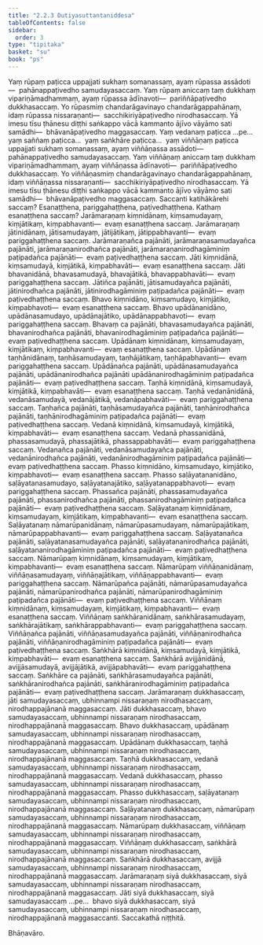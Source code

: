 ```yaml
---
title: "2.2.3 Dutiyasuttantaniddesa"
tableOfContents: false
sidebar:
  order: 3
type: "tipitaka"
basket: "su"
book: "ps"
---
```



<DynamicBreadcrumb />

<Division number="14" book="ps" bookNo="26" page="18">

<Paragraph number="1400" book="ps">
Yaṃ rūpaṃ paṭicca uppajjati sukhaṃ somanassaṃ, ayaṃ rūpassa assādoti—  pahānappaṭivedho samudayasaccaṃ. Yaṃ rūpaṃ aniccaṃ taṃ dukkhaṃ vipariṇāmadhammaṃ, ayaṃ rūpassa ādīnavoti—  pariññāpaṭivedho dukkhasaccaṃ. Yo rūpasmiṃ chandarāgavinayo chandarāgappahānaṃ, idaṃ rūpassa nissaraṇanti—  sacchikiriyāpaṭivedho nirodhasaccaṃ. Yā imesu tīsu ṭhānesu diṭṭhi saṅkappo vācā kammanto ājīvo vāyāmo sati samādhi—  bhāvanāpaṭivedho maggasaccaṃ.
</Paragraph>

<Paragraph number="1401" book="ps">
Yaṃ vedanaṃ paṭicca …pe…  yaṃ saññaṃ paṭicca…  yaṃ saṅkhāre paṭicca…  yaṃ viññāṇaṃ paṭicca uppajjati sukhaṃ somanassaṃ, ayaṃ viññāṇassa assādoti—  pahānappaṭivedho samudayasaccaṃ. Yaṃ viññāṇaṃ aniccaṃ taṃ dukkhaṃ vipariṇāmadhammaṃ, ayaṃ viññāṇassa ādīnavoti—  pariññāpaṭivedho dukkhasaccaṃ. Yo viññāṇasmiṃ chandarāgavinayo chandarāgappahānaṃ, idaṃ viññāṇassa nissaraṇanti—  sacchikiriyāpaṭivedho nirodhasaccaṃ. Yā imesu tīsu ṭhānesu diṭṭhi saṅkappo vācā kammanto ājīvo vāyāmo sati samādhi—  bhāvanāpaṭivedho maggasaccaṃ.
</Paragraph>

</Division>
<Division number="15" book="ps" bookNo="26" page="18">

<Paragraph number="1402" book="ps">
<Emphasis>Saccan</Emphasis>ti katihākārehi saccaṃ? Esanaṭṭhena, pariggahaṭṭhena, paṭivedhaṭṭhena. Kathaṃ esanaṭṭhena saccaṃ? Jarāmaraṇaṃ kiṃnidānaṃ, kiṃsamudayaṃ, kiṃjātikaṃ, kiṃpabhavanti—  evaṃ esanaṭṭhena saccaṃ. Jarāmaraṇaṃ jātinidānaṃ, jātisamudayaṃ, jātijātikaṃ, jātippabhavanti—  evaṃ pariggahaṭṭhena saccaṃ. Jarāmaraṇañca pajānāti, jarāmaraṇasamudayañca pajānāti, jarāmaraṇanirodhañca pajānāti, jarāmaraṇanirodhagāminiṃ paṭipadañca pajānāti—  evaṃ paṭivedhaṭṭhena saccaṃ.
</Paragraph>

<Paragraph number="1403" book="ps">
Jāti kiṃnidānā, kiṃsamudayā, kiṃjātikā, kiṃpabhavāti—  evaṃ esanaṭṭhena saccaṃ. Jāti bhavanidānā, bhavasamudayā, bhavajātikā, bhavappabhavāti—  evaṃ pariggahaṭṭhena saccaṃ. Jātiñca pajānāti, jātisamudayañca pajānāti, jātinirodhañca pajānāti, jātinirodhagāminiṃ paṭipadañca pajānāti—  evaṃ paṭivedhaṭṭhena saccaṃ.
</Paragraph>

<Paragraph number="1404" book="ps">
Bhavo kiṃnidāno, kiṃsamudayo, kiṃjātiko, kiṃpabhavoti—  evaṃ esanaṭṭhena saccaṃ. Bhavo upādānanidāno, upādānasamudayo, upādānajātiko, upādānappabhavoti—  evaṃ pariggahaṭṭhena saccaṃ. Bhavaṃ ca pajānāti, bhavasamudayañca pajānāti, bhavanirodhañca pajānāti, bhavanirodhagāminiṃ paṭipadañca pajānāti—  evaṃ paṭivedhaṭṭhena saccaṃ.
</Paragraph>

<Paragraph number="1405" book="ps">
Upādānaṃ kiṃnidānaṃ, kiṃsamudayaṃ, kiṃjātikaṃ, kiṃpabhavanti—  evaṃ esanaṭṭhena saccaṃ. Upādānaṃ taṇhānidānaṃ, taṇhāsamudayaṃ, taṇhājātikaṃ, taṇhāpabhavanti—  evaṃ pariggahaṭṭhena saccaṃ. Upādānañca pajānāti, upādānasamudayañca pajānāti, upādānanirodhañca pajānāti upādānanirodhagāminiṃ paṭipadañca pajānāti—  evaṃ paṭivedhaṭṭhena saccaṃ.
</Paragraph>

<Paragraph number="1406" book="ps">
Taṇhā kiṃnidānā, kiṃsamudayā, kiṃjātikā, kiṃpabhavāti—  evaṃ esanaṭṭhena saccaṃ. Taṇhā vedanānidānā, vedanāsamudayā, vedanājātikā, vedanāpabhavāti—  evaṃ pariggahaṭṭhena saccaṃ. Taṇhañca pajānāti, taṇhāsamudayañca pajānāti, taṇhānirodhañca pajānāti, taṇhānirodhagāminiṃ paṭipadañca pajānāti—  evaṃ paṭivedhaṭṭhena saccaṃ.
</Paragraph>

<Paragraph number="1407" book="ps">
Vedanā kiṃnidānā, kiṃsamudayā, kiṃjātikā, kiṃpabhavāti—  evaṃ esanaṭṭhena saccaṃ. Vedanā phassanidānā, phassasamudayā, phassajātikā, phassappabhavāti—  evaṃ pariggahaṭṭhena saccaṃ. Vedanañca pajānāti, vedanāsamudayañca pajānāti, vedanānirodhañca pajānāti, vedanānirodhagāminiṃ paṭipadañca pajānāti—  evaṃ paṭivedhaṭṭhena saccaṃ.
</Paragraph>

<Paragraph number="1408" book="ps">
Phasso kiṃnidāno, kiṃsamudayo, kiṃjātiko, kiṃpabhavoti—  evaṃ esanaṭṭhena saccaṃ. Phasso saḷāyatananidāno, saḷāyatanasamudayo, saḷāyatanajātiko, saḷāyatanappabhavoti—  evaṃ pariggahaṭṭhena saccaṃ. Phassañca pajānāti, phassasamudayañca pajānāti, phassanirodhañca pajānāti, phassanirodhagāminiṃ paṭipadañca pajānāti—  evaṃ paṭivedhaṭṭhena saccaṃ.
</Paragraph>

<Paragraph number="1409" book="ps">
Saḷāyatanaṃ kiṃnidānaṃ, kiṃsamudayaṃ, kiṃjātikaṃ, kiṃpabhavanti—  evaṃ esanaṭṭhena saccaṃ. Saḷāyatanaṃ nāmarūpanidānaṃ, nāmarūpasamudayaṃ, nāmarūpajātikaṃ, nāmarūpappabhavanti—  evaṃ pariggahaṭṭhena saccaṃ. Saḷāyatanañca pajānāti, saḷāyatanasamudayañca pajānāti, saḷāyatananirodhañca pajānāti, saḷāyatananirodhagāminiṃ paṭipadañca pajānāti—  evaṃ paṭivedhaṭṭhena saccaṃ.
</Paragraph>

<Paragraph number="1410" book="ps">
Nāmarūpaṃ kiṃnidānaṃ, kiṃsamudayaṃ, kiṃjātikaṃ, kiṃpabhavanti—  evaṃ esanaṭṭhena saccaṃ. Nāmarūpaṃ viññāṇanidānaṃ, viññāṇasamudayaṃ, viññāṇajātikaṃ, viññāṇappabhavanti—  evaṃ pariggahaṭṭhena saccaṃ. Nāmarūpañca pajānāti, nāmarūpasamudayañca pajānāti, nāmarūpanirodhañca pajānāti, nāmarūpanirodhagāminiṃ paṭipadañca pajānāti—  evaṃ paṭivedhaṭṭhena saccaṃ.
</Paragraph>

<Paragraph number="1411" book="ps">
Viññāṇaṃ kiṃnidānaṃ, kiṃsamudayaṃ, kiṃjātikaṃ, kiṃpabhavanti—  evaṃ esanaṭṭhena saccaṃ. Viññāṇaṃ saṅkhāranidānaṃ, saṅkhārasamudayaṃ, saṅkhārajātikaṃ, saṅkhārappabhavanti—  evaṃ pariggahaṭṭhena saccaṃ. Viññāṇañca pajānāti, viññāṇasamudayañca pajānāti, viññāṇanirodhañca pajānāti, viññāṇanirodhagāminiṃ paṭipadañca pajānāti—  evaṃ paṭivedhaṭṭhena saccaṃ.
</Paragraph>

<Paragraph number="1412" book="ps">
Saṅkhārā kiṃnidānā, kiṃsamudayā, kiṃjātikā, kiṃpabhavāti—  evaṃ esanaṭṭhena saccaṃ. Saṅkhārā avijjānidānā, avijjāsamudayā, avijjājātikā, avijjāpabhavāti—  evaṃ pariggahaṭṭhena saccaṃ. Saṅkhāre ca pajānāti, saṅkhārasamudayañca pajānāti, saṅkhāranirodhañca pajānāti, saṅkhāranirodhagāminiṃ paṭipadañca pajānāti—  evaṃ paṭivedhaṭṭhena saccaṃ.
</Paragraph>

</Division>
<Division number="16" book="ps" bookNo="26" page="19">

<Paragraph number="1413" book="ps">
Jarāmaraṇaṃ dukkhasaccaṃ, jāti samudayasaccaṃ, ubhinnampi nissaraṇaṃ nirodhasaccaṃ, nirodhappajānanā maggasaccaṃ. Jāti dukkhasaccaṃ, bhavo samudayasaccaṃ, ubhinnampi nissaraṇaṃ nirodhasaccaṃ, nirodhappajānanā maggasaccaṃ. Bhavo dukkhasaccaṃ, upādānaṃ samudayasaccaṃ, ubhinnampi nissaraṇaṃ nirodhasaccaṃ, nirodhappajānanā maggasaccaṃ. Upādānaṃ dukkhasaccaṃ, taṇhā samudayasaccaṃ, ubhinnampi nissaraṇaṃ nirodhasaccaṃ, nirodhappajānanā maggasaccaṃ. Taṇhā dukkhasaccaṃ, vedanā samudayasaccaṃ, ubhinnampi nissaraṇaṃ nirodhasaccaṃ, nirodhappajānanā maggasaccaṃ. Vedanā dukkhasaccaṃ, phasso samudayasaccaṃ, ubhinnampi nissaraṇaṃ nirodhasaccaṃ, nirodhappajānanā maggasaccaṃ. Phasso dukkhasaccaṃ, saḷāyatanaṃ samudayasaccaṃ, ubhinnampi nissaraṇaṃ nirodhasaccaṃ, nirodhappajānanā maggasaccaṃ. Saḷāyatanaṃ dukkhasaccaṃ, nāmarūpaṃ samudayasaccaṃ, ubhinnampi nissaraṇaṃ nirodhasaccaṃ, nirodhappajānanā maggasaccaṃ. Nāmarūpaṃ dukkhasaccaṃ, viññāṇaṃ samudayasaccaṃ, ubhinnampi nissaraṇaṃ nirodhasaccaṃ, nirodhappajānanā maggasaccaṃ. Viññāṇaṃ dukkhasaccaṃ, saṅkhārā samudayasaccaṃ, ubhinnampi nissaraṇaṃ nirodhasaccaṃ, nirodhappajānanā maggasaccaṃ. Saṅkhārā dukkhasaccaṃ, avijjā samudayasaccaṃ, ubhinnampi nissaraṇaṃ nirodhasaccaṃ, nirodhappajānanā maggasaccaṃ.
</Paragraph>

<Paragraph number="1414" book="ps">
Jarāmaraṇaṃ siyā dukkhasaccaṃ, siyā samudayasaccaṃ, ubhinnampi nissaraṇaṃ nirodhasaccaṃ, nirodhappajānanā maggasaccaṃ. Jāti siyā dukkhasaccaṃ, siyā samudayasaccaṃ …pe…  bhavo siyā dukkhasaccaṃ, siyā samudayasaccaṃ, ubhinnampi nissaraṇaṃ nirodhasaccaṃ, nirodhappajānanā maggasaccanti.

</Paragraph>
</Division>

<Paragraph number="1415" type="center" book="ps">
Saccakathā niṭṭhitā.

  
Bhāṇavāro.
</Paragraph>